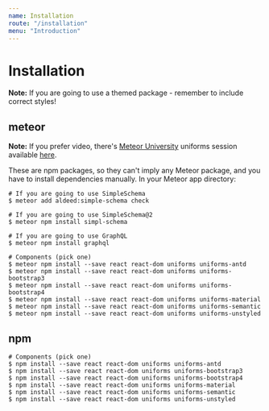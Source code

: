 ```yaml
---
name: Installation
route: "/installation"
menu: "Introduction"
---
```


# Installation

**Note:** If you are going to use a themed package - remember to include correct styles!

## meteor

**Note:** If you prefer video, there's [Meteor University](https://meteoruniversity.org/) uniforms session available [here](https://www.youtube.com/watch?v=bTHPoghqtS4).

These are npm packages, so they can't imply any Meteor package, and you have to install dependencies manually. In your Meteor app directory:

```shell
# If you are going to use SimpleSchema
$ meteor add aldeed:simple-schema check

# If you are going to use SimpleSchema@2
$ meteor npm install simpl-schema

# If you are going to use GraphQL
$ meteor npm install graphql

# Components (pick one)
$ meteor npm install --save react react-dom uniforms uniforms-antd
$ meteor npm install --save react react-dom uniforms uniforms-bootstrap3
$ meteor npm install --save react react-dom uniforms uniforms-bootstrap4
$ meteor npm install --save react react-dom uniforms uniforms-material
$ meteor npm install --save react react-dom uniforms uniforms-semantic
$ meteor npm install --save react react-dom uniforms uniforms-unstyled
```

## npm

```shell
# Components (pick one)
$ npm install --save react react-dom uniforms uniforms-antd
$ npm install --save react react-dom uniforms uniforms-bootstrap3
$ npm install --save react react-dom uniforms uniforms-bootstrap4
$ npm install --save react react-dom uniforms uniforms-material
$ npm install --save react react-dom uniforms uniforms-semantic
$ npm install --save react react-dom uniforms uniforms-unstyled
```
